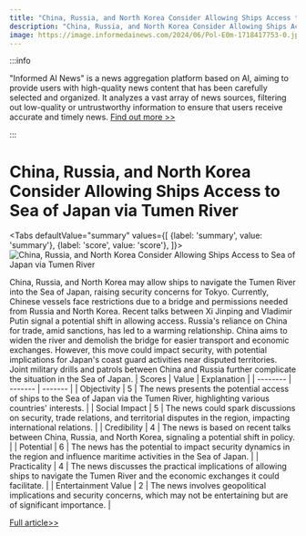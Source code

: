 ```yaml
---
title: "China, Russia, and North Korea Consider Allowing Ships Access to Sea of Japan via Tumen River"
description: "China, Russia, and North Korea Consider Allowing Ships Access to Sea of Japan via Tumen River"
image: https://image.informedainews.com/2024/06/Pol-E0m-1718417753-0.jpg
---
```



:::info

"Informed AI News" is a news aggregation platform based on AI, aiming to provide users with high-quality news content that has been carefully selected and organized. It analyzes a vast array of news sources, filtering out low-quality or untrustworthy information to ensure that users receive accurate and timely news.  [Find out more >>](/)

:::

# China, Russia, and North Korea Consider Allowing Ships Access to Sea of Japan via Tumen River


<Tabs
	defaultValue="summary"
	values={[
	{label: 'summary', value: 'summary'},
	{label: 'score', value: 'score'},
]}>
<TabItem value="summary">
<img
  src="https://image.informedainews.com/2024/06/Pol-E0m-1718417753-0.jpg"
  alt="China, Russia, and North Korea Consider Allowing Ships Access to Sea of Japan via Tumen River"
/>



China, Russia, and North Korea may allow ships to navigate the Tumen River into the Sea of Japan, raising security concerns for Tokyo. Currently, Chinese vessels face restrictions due to a bridge and permissions needed from Russia and North Korea. Recent talks between Xi Jinping and Vladimir Putin signal a potential shift in allowing access. Russia's reliance on China for trade, amid sanctions, has led to a warming relationship. China aims to widen the river and demolish the bridge for easier transport and economic exchanges. However, this move could impact security, with potential implications for Japan's coast guard activities near disputed territories. Joint military drills and patrols between China and Russia further complicate the situation in the Sea of Japan.
</TabItem>
<TabItem value="score">
	| Scores     | Value   | Explanation |
	| -------- | ------- | ------- |
	| Objectivity  | 5    | The news presents the potential access of ships to the Sea of Japan via the Tumen River, highlighting various countries' interests.    |
	| Social Impact | 5     | The news could spark discussions on security, trade relations, and territorial disputes in the region, impacting international relations.    |
	| Credibility    | 4    | The news is based on recent talks between China, Russia, and North Korea, signaling a potential shift in policy.    |
	| Potential    | 6    | The news has the potential to impact security dynamics in the region and influence maritime activities in the Sea of Japan.    |
	| Practicality    | 4    | The news discusses the practical implications of allowing ships to navigate the Tumen River and the economic exchanges it could facilitate.    |
	| Entertainment Value    | 2    | The news involves geopolitical implications and security concerns, which may not be entertaining but are of significant importance.    |
</TabItem>
</Tabs>

[Full article>>](https://asia.nikkei.com/Politics/International-relations/China-eyes-Sea-of-Japan-access-via-Russia-North-Korea-border-river)
